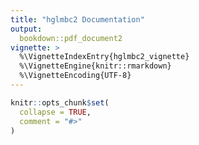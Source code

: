 ```yaml
---
title: "hglmbc2 Documentation"
output:
  bookdown::pdf_document2
vignette: >
  %\VignetteIndexEntry{hglmbc2_vignette}
  %\VignetteEngine{knitr::rmarkdown}
  %\VignetteEncoding{UTF-8}
---
```


```r
knitr::opts_chunk$set(
  collapse = TRUE,
  comment = "#>"
)
```

